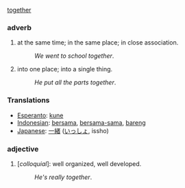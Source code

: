 [[together]]
===adverb===
#at the same time; in the same place; in close association.
#:''We went to school together''.
#into one place; into a single thing.
#:''He put all the parts together''.

=== Translations ===
*[[Esperanto]]: [[kune]]
*[[Indonesian]]: [[sama|bersama]], [[sama|bersama-sama]], [[bareng]]
*[[Japanese]]: [[一緒]] ([[いっしょ]], issho)


===adjective===
#[''colloquial'']: well organized, well developed.
#:''He's really together''.